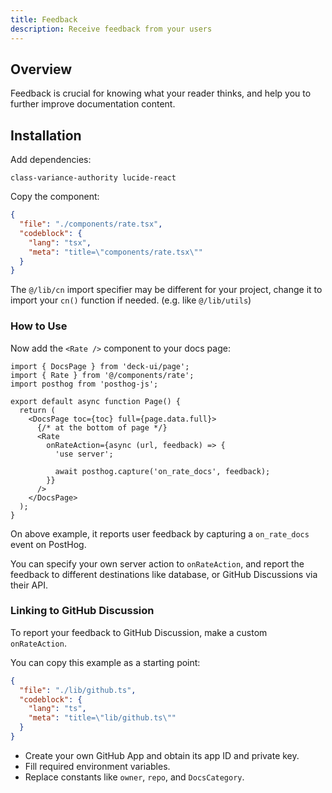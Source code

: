 ```yaml
---
title: Feedback
description: Receive feedback from your users
---
```


## Overview

Feedback is crucial for knowing what your reader thinks, and help you to further improve documentation content.

## Installation

Add dependencies:

```package-install
class-variance-authority lucide-react
```

Copy the component:

```json doc-gen:file
{
  "file": "./components/rate.tsx",
  "codeblock": {
    "lang": "tsx",
    "meta": "title=\"components/rate.tsx\""
  }
}
```

The `@/lib/cn` import specifier may be different for your project, change it to import your `cn()` function if needed. (e.g. like `@/lib/utils`)

### How to Use

Now add the `<Rate />` component to your docs page:

```tsx
import { DocsPage } from 'deck-ui/page';
import { Rate } from '@/components/rate';
import posthog from 'posthog-js';

export default async function Page() {
  return (
    <DocsPage toc={toc} full={page.data.full}>
      {/* at the bottom of page */}
      <Rate
        onRateAction={async (url, feedback) => {
          'use server';

          await posthog.capture('on_rate_docs', feedback);
        }}
      />
    </DocsPage>
  );
}
```

On above example, it reports user feedback by capturing a `on_rate_docs` event on PostHog.

You can specify your own server action to `onRateAction`, and report the feedback to different destinations like database, or GitHub Discussions via their API.

### Linking to GitHub Discussion

To report your feedback to GitHub Discussion, make a custom `onRateAction`.

You can copy this example as a starting point:

```json doc-gen:file
{
  "file": "./lib/github.ts",
  "codeblock": {
    "lang": "ts",
    "meta": "title=\"lib/github.ts\""
  }
}
```

- Create your own GitHub App and obtain its app ID and private key.
- Fill required environment variables.
- Replace constants like `owner`, `repo`, and `DocsCategory`.
